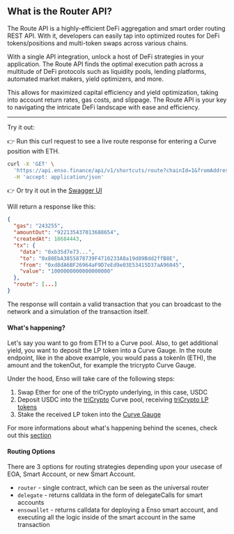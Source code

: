 
## What is the Router API?

The Route API is a highly-efficient DeFi aggregation and smart order routing REST API. With it, developers can easily tap into optimized routes for DeFi tokens/positions and multi-token swaps across various chains.

With a single API integration, unlock a host of DeFi strategies in your application. The Route API finds the optimal execution path across a multitude of DeFi protocols such as liquidity pools, lending platforms, automated market makers, yield optimizers, and more.

This allows for maximized capital efficiency and yield optimization, taking into account return rates, gas costs, and slippage. The Route API is your key to navigating the intricate DeFi landscape with ease and efficiency.

---

<Callout type="info" emoji="💡">
  Try it out:
</Callout>

👉 Run this curl request to see a live route response for entering a Curve position with ETH.

```bash copy
curl -X 'GET' \
  'https://api.enso.finance/api/v1/shortcuts/route?chainId=1&fromAddress=0xd8da6bf26964af9d7eed9e03e53415d37aa96045&receiver=0xd8da6bf26964af9d7eed9e03e53415d37aa96045&spender=0xd8da6bf26964af9d7eed9e03e53415d37aa96045&amountIn=1000000000000000000&slippage=300&tokenIn=0xeeeeeeeeeeeeeeeeeeeeeeeeeeeeeeeeeeeeeeee&tokenOut=0x06325440d014e39736583c165c2963ba99faf14e&routingStrategy=router' \
  -H 'accept: application/json'
```

👉 Or try it out in the [Swagger UI](https://api.enso.finance/api#/shortcuts/RouterController_routeShortcutTransaction)

Will return a response like this:

```json
{
  "gas": "243255",
  "amountOut": "922135437013688654",
  "createdAt": 18684443,
  "tx": {
    "data": "0xb35d7e73...",
    "to": "0x80EbA3855878739F4710233A8a19d89Bdd2ffB8E",
    "from": "0xd8dA6BF26964aF9D7eEd9e03E53415D37aA96045",
    "value": "1000000000000000000"
  },
  "route": [...]
}

```

The response will contain a valid transaction that you can broadcast to the network and a simulation of the transaction itself.

#### What's happening?

Let's say you want to go from ETH to a Curve pool. Also, to get additional yield, you want to deposit the LP token into a Curve Gauge.
In the route endpoint, like in the above example, you would pass a tokenIn (ETH), the amount and the tokenOut, for example the tricrypto Curve Gauge.

Under the hood, Enso will take care of the following steps:

1. Swap Ether for one of the triCrypto underlying, in this case, USDC
2. Deposit USDC into the [triCrypto](https://etherscan.io/address/0xbebc44782c7db0a1a60cb6fe97d0b483032ff1c7) Curve pool, receiving [triCrypto LP tokens](https://etherscan.io/address/0x6c3f90f043a72fa612cbac8115ee7e52bde6e490)
3. Stake the received LP token into the [Curve Gauge](https://etherscan.io/address/0xbfcf63294ad7105dea65aa58f8ae5be2d9d0952a)

For more informations about what's happening behind the scenes, check out this [section](../concepts/behind-the-hood.md)

#### Routing Options
There are 3 options for routing strategies depending upon your usecase of EOA, Smart Account, or new Smart Account.

- `router` - single contract, which can be seen as the universal router
- `delegate` - returns calldata in the form of delegateCalls for smart accounts
- `ensowallet` - returns calldata for deploying a Enso smart account, and executing all the logic inside of the smart account in the same transaction
